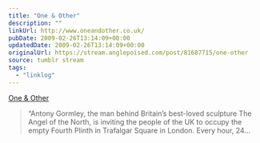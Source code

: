 ```yaml
---
title: "One & Other"
description: ""
linkUrl: http://www.oneandother.co.uk/
pubDate: 2009-02-26T13:14:09+00:00
updatedDate: 2009-02-26T13:14:09+00:00
originalUrl: https://stream.anglepoised.com/post/81687715/one-other
source: tumblr stream
tags:
  - "linklog"
---
```


[One & Other][1]

> &ldquo;Antony Gormley, the man behind Britain&rsquo;s best-loved sculpture The Angel of the North, is inviting the people of the UK to occupy the empty Fourth Plinth in Trafalgar Square in London. Every hour, 24&hellip;

[1]: http://www.oneandother.co.uk/
